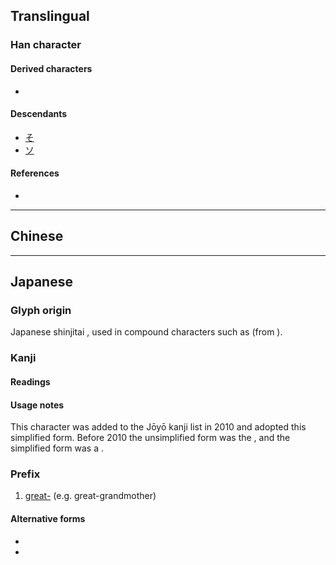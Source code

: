 {{also|曾}}
{{character info}}
==Translingual==
{{ja-forms|曽|[[曾]]|[[曾]]}}

===Han character===
{{Han char|rn=72|rad=日|as=07|sn=11|four=|canj=CWA,XCWA|ids=⿱丷𭥫,⿱𬎿日}}

====Derived characters====
* {{lang|ja|[[僧]] [[憎]] [[増]] [[層]] [[噌]]}} {{qualifier|Japanese shinjitai}}

====Descendants====
* [[そ]]
* [[ソ]]

====References====
* {{Han ref|kx=0503.021|hdz=21514.061|uh=66FD|ud=26365}}

----

==Chinese==
{{zh-see|曾}}

----

==Japanese==
{{ja-kanji forms|曽|曾}}

===Glyph origin===
Japanese shinjitai {{Han simp|曾}}, used in compound characters such as {{lang|ja|[[増]]}} (from {{lang|und|sc=Hani|増}}).

===Kanji===
{{ja-kanji|grade=c|rs=日07|kyu=曾}}

====Readings====
{{ja-readings
|goon=ぞう
|kanon=そう
|kanyoon=ぞ, そ
|kun=かつ-て, すなわ-ち
|nanori=かつ, つね
}}

====Usage notes====
This character was added to the Jōyō kanji list in 2010 and adopted this simplified form. Before 2010 the unsimplified form {{m|ja|曾}} was the {{ja-r|印%刷 標%準 字%体|いん%さつ ひょう%じゅん じ%たい}}, and the simplified form {{m|ja|曽}} was a {{ja-r|簡%易 慣%用 字%体|かん%い かん%よう じ%たい}}.

===Prefix===
{{ja-pos|そう|prefix}}

# [[great-]] (e.g. great-grandmother)

====Alternative forms====
{{attention|ja|what?? (04:27, 21 September 2017 (UTC))}}
* {{l|ja|ひい}}
* {{l|ja|ひ}}